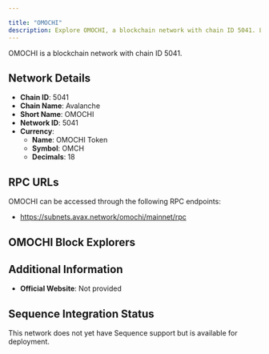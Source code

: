 ```yaml
---

title: "OMOCHI"
description: Explore OMOCHI, a blockchain network with chain ID 5041. Learn about its native currency, OMOCHI Token, and how to interact with the network.
---
```




OMOCHI is a blockchain network with chain ID 5041.

## Network Details

- **Chain ID**: 5041
- **Chain Name**: Avalanche
- **Short Name**: OMOCHI
- **Network ID**: 5041
- **Currency**: 
  - **Name**: OMOCHI Token
  - **Symbol**: OMCH
  - **Decimals**: 18

## RPC URLs

OMOCHI can be accessed through the following RPC endpoints:

- https://subnets.avax.network/omochi/mainnet/rpc

## OMOCHI Block Explorers



## Additional Information

- **Official Website**: Not provided

## Sequence Integration Status

This network does not yet have Sequence support but is available for deployment.
